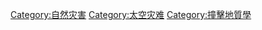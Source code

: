 {{catmore}}
{{Commonscat|Impact events}}

[[Category:自然灾害|Category:自然灾害]]
[[Category:太空灾难|Category:太空灾难]]
[[Category:撞擊地質學|Category:撞擊地質學]]
